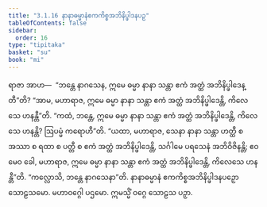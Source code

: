 ```yaml
---
title: "3.1.16 နာနာဓမ္မာနံဧကကိစ္စအဘိနိပ္ဖါဒနပဉှ"
tableOfContents: false
sidebar:
  order: 16
type: "tipitaka"
basket: "su"
book: "mi"
---
```



<DynamicBreadcrumb />

<Division number="39" book="mi" e="ch" v="28">

<Paragraph number="172" book="mi">
ရာဇာ အာဟ—  “ဘန္တေ နာဂသေန, ဣမေ ဓမ္မာ နာနာ သန္တာ ဧကံ အတ္ထံ အဘိနိပ္ဖါဒေန္တီ”တိ? “အာမ, မဟာရာဇ, ဣမေ ဓမ္မာ နာနာ သန္တာ ဧကံ အတ္ထံ အဘိနိပ္ဖါဒေန္တိ, ကိလေသေ ဟနန္တီ”တိ.
</Paragraph>

<Paragraph number="173" book="mi">
“ကထံ, ဘန္တေ, ဣမေ ဓမ္မာ နာနာ သန္တာ ဧကံ အတ္ထံ အဘိနိပ္ဖါဒေန္တိ, ကိလေသေ ဟနန္တိ? ဩပမ္မံ ကရောဟီ”တိ. “ယထာ, မဟာရာဇ, သေနာ နာနာ သန္တာ ဟတ္ထီ စ အဿာ စ ရထာ စ ပတ္တီ စ ဧကံ အတ္ထံ အဘိနိပ္ဖါဒေန္တိ, သင်္ဂါမေ ပရသေနံ အဘိဝိဇိနန္တိ; ဧဝမေဝ ခေါ, မဟာရာဇ, ဣမေ ဓမ္မာ နာနာ သန္တာ ဧကံ အတ္ထံ အဘိနိပ္ဖါဒေန္တိ, ကိလေသေ ဟနန္တီ”တိ.
</Paragraph>

<Paragraph number="174" book="mi">
“ကလ္လောသိ, ဘန္တေ နာဂသေနာ”တိ.

</Paragraph>
</Division>

<Paragraph number="175" type="center" book="mi">
နာနာဓမ္မာနံ ဧကကိစ္စအဘိနိပ္ဖါဒနပဉှော သောဠသမော.



</Paragraph>

<Paragraph number="176" type="center" book="mi">
မဟာဝဂ္ဂေါ ပဌမော.



</Paragraph>

<Paragraph number="177" type="center" book="mi">
ဣမသ္မိံ ဝဂ္ဂေ သောဠသ ပဉှာ.
</Paragraph>